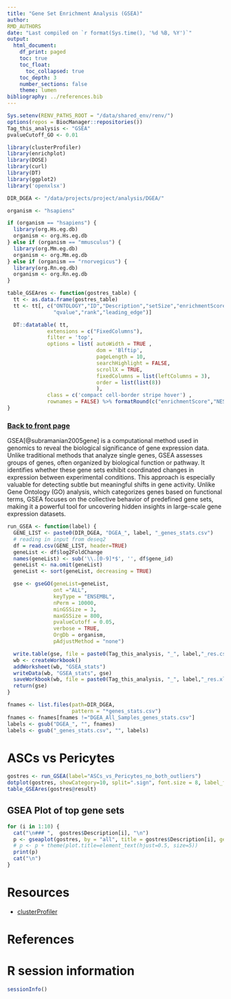 ```yaml
---
title: "Gene Set Enrichment Analysis (GSEA)"
author:
RMD_AUTHORS
date: "Last compiled on `r format(Sys.time(), '%d %B, %Y')`"
output:
  html_document:
    df_print: paged
    toc: true
    toc_float:
      toc_collapsed: true
    toc_depth: 3
    number_sections: false
    theme: lumen
bibliography: ../references.bib
---
```


```r
Sys.setenv(RENV_PATHS_ROOT = "/data/shared_env/renv/")
options(repos = BiocManager::repositories())
Tag_this_analysis <- "GSEA"
pvalueCutoff_GO <- 0.01

library(clusterProfiler)
library(enrichplot)
library(DOSE)
library(curl)
library(DT)
library(ggplot2)
library('openxlsx')

DIR_DGEA <- "/data/projects/project/analysis/DGEA/"

organism <- "hsapiens"

if (organism == "hsapiens") {
  library(org.Hs.eg.db)
  organism <- org.Hs.eg.db
} else if (organism == "mmusculus") {
  library(org.Mm.eg.db)
  organism <- org.Mm.eg.db
} else if (organism == "rnorvegicus") {
  library(org.Rn.eg.db)
  organism <- org.Rn.eg.db
}

table_GSEAres <- function(gostres_table) {
  tt <- as.data.frame(gostres_table)
  tt <- tt[, c("ONTOLOGY","ID","Description","setSize","enrichmentScore","NES","pvalue","p.adjust",
               "qvalue","rank","leading_edge")]

  DT::datatable( tt,
             extensions = c("FixedColumns"),
             filter = 'top',
             options = list( autoWidth = TRUE ,
                             dom = 'Blftip',
                             pageLength = 10,
                             searchHighlight = FALSE,
                             scrollX = TRUE,
                             fixedColumns = list(leftColumns = 3),
                             order = list(list(8))
                             ),
             class = c('compact cell-border stripe hover') ,
             rownames = FALSE) %>% formatRound(c("enrichmentScore","NES","pvalue", "p.adjust", "qvalue"), 4)
}

```

### [Back to front page](../Analysis_Report_RNAseq.html)

GSEA[@subramanian2005gene] is a computational method used in genomics to reveal the biological significance of gene expression data. Unlike traditional methods that analyze single genes, GSEA assesses groups of genes, often organized by biological function or pathway. It identifies whether these gene sets exhibit coordinated changes in expression between experimental conditions. This approach is especially valuable for detecting subtle but meaningful shifts in gene activity. Unlike Gene Ontology (GO) analysis, which categorizes genes based on functional terms, GSEA focuses on the collective behavior of predefined gene sets, making it a powerful tool for uncovering hidden insights in large-scale gene expression datasets.

```r
run_GSEA <- function(label) {
  GENE_LIST <- paste0(DIR_DGEA, "DGEA_", label, "_genes_stats.csv")
  # reading in input from deseq2
  df = read.csv(GENE_LIST, header=TRUE)
  geneList <- df$log2FoldChange
  names(geneList) <- sub('\\.[0-9]*$', '', df$gene_id)
  geneList <- na.omit(geneList)
  geneList <- sort(geneList, decreasing = TRUE)

  gse <- gseGO(geneList=geneList, 
               ont ="ALL", 
               keyType = "ENSEMBL", 
               nPerm = 10000, 
               minGSSize = 3, 
               maxGSSize = 800, 
               pvalueCutoff = 0.05, 
               verbose = TRUE, 
               OrgDb = organism, 
               pAdjustMethod = "none")

  write.table(gse, file = paste0(Tag_this_analysis, "_", label,"_res.csv"))
  wb <- createWorkbook()
  addWorksheet(wb, "GSEA_stats")
  writeData(wb, "GSEA_stats", gse)
  saveWorkbook(wb, file = paste0(Tag_this_analysis, "_", label,"_res.xlsx"), overwrite = TRUE)
  return(gse)
}

fnames <- list.files(path=DIR_DGEA,
                     pattern = "*genes_stats.csv")
fnames <- fnames[fnames !="DGEA_All_Samples_genes_stats.csv"]
labels <- gsub("DGEA_", "", fnames)
labels <- gsub("_genes_stats.csv", "", labels)

```


# ASCs vs Pericytes

```r
gostres <- run_GSEA(label="ASCs_vs_Pericytes_no_both_outliers")
dotplot(gostres, showCategory=10, split=".sign", font.size = 8, label_format=50) + facet_grid(.~.sign)
table_GSEAres(gostres@result)
```

## GSEA Plot of top gene sets {.tabset}

```r
for (i in 1:10) {
  cat("\n### ",  gostres$Description[i], "\n")
  p <- gseaplot(gostres, by = "all", title = gostres$Description[i], geneSetID = i)
  # p <- p + theme(plot.title=element_text(hjust=0.5, size=5))
  print(p)
  cat("\n")
}
```

<!-- # PubMed trend of enriched terms -->
<!-- ```{r, echo=FALSE, results='markup', warning=FALSE, message=FALSE} -->
<!-- terms <- GSEAres$Description[1:5] -->
<!-- pmcplot(terms, 2010:2018, proportion=FALSE) -->
<!-- ``` -->


# Resources

* [clusterProfiler](https://github.com/YuLab-SMU/clusterProfiler)

# References

<div id="refs"></div>

# R session information

```r
sessionInfo()
```